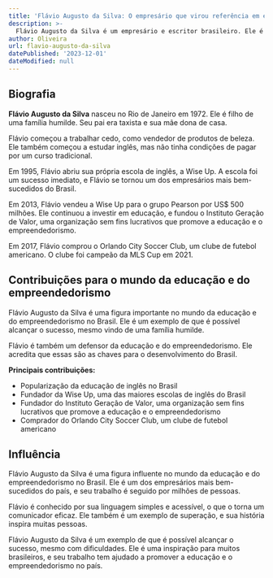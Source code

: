 ```yaml
---
title: 'Flávio Augusto da Silva: O empresário que virou referência em educação e empreendedorismo'
description: >-
  Flávio Augusto da Silva é um empresário e escritor brasileiro. Ele é o fundador da Wise Up, uma das maiores escolas de inglês do Brasil, e do Orlando City Soccer Club, um clube de futebol americano.
author: Oliveira
url: flavio-augusto-da-silva
datePublished: '2023-12-01'
dateModified: null
---
```


## Biografia

**Flávio Augusto da Silva** nasceu no Rio de Janeiro em 1972. Ele é filho de uma família humilde. Seu pai era taxista e sua mãe dona de casa.

Flávio começou a trabalhar cedo, como vendedor de produtos de beleza. Ele também começou a estudar inglês, mas não tinha condições de pagar por um curso tradicional.

Em 1995, Flávio abriu sua própria escola de inglês, a Wise Up. A escola foi um sucesso imediato, e Flávio se tornou um dos empresários mais bem-sucedidos do Brasil.

Em 2013, Flávio vendeu a Wise Up para o grupo Pearson por US$ 500 milhões. Ele continuou a investir em educação, e fundou o Instituto Geração de Valor, uma organização sem fins lucrativos que promove a educação e o empreendedorismo.

Em 2017, Flávio comprou o Orlando City Soccer Club, um clube de futebol americano. O clube foi campeão da MLS Cup em 2021.

## Contribuições para o mundo da educação e do empreendedorismo

Flávio Augusto da Silva é uma figura importante no mundo da educação e do empreendedorismo no Brasil. Ele é um exemplo de que é possível alcançar o sucesso, mesmo vindo de uma família humilde.

Flávio é também um defensor da educação e do empreendedorismo. Ele acredita que essas são as chaves para o desenvolvimento do Brasil.

**Principais contribuições:**

* Popularização da educação de inglês no Brasil
* Fundador da Wise Up, uma das maiores escolas de inglês do Brasil
* Fundador do Instituto Geração de Valor, uma organização sem fins lucrativos que promove a educação e o empreendedorismo
* Comprador do Orlando City Soccer Club, um clube de futebol americano

## Influência

Flávio Augusto da Silva é uma figura influente no mundo da educação e do empreendedorismo no Brasil. Ele é um dos empresários mais bem-sucedidos do país, e seu trabalho é seguido por milhões de pessoas.

Flávio é conhecido por sua linguagem simples e acessível, o que o torna um comunicador eficaz. Ele também é um exemplo de superação, e sua história inspira muitas pessoas.

Flávio Augusto da Silva é um exemplo de que é possível alcançar o sucesso, mesmo com dificuldades. Ele é uma inspiração para muitos brasileiros, e seu trabalho tem ajudado a promover a educação e o empreendedorismo no país.
